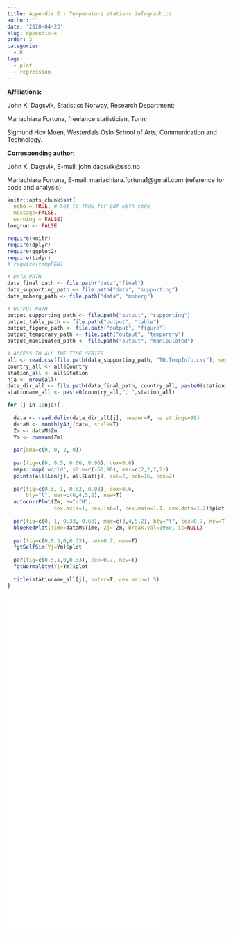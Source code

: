 ```yaml
---
title: Appendix E - Temperature stations infographics
author: ''
date: '2020-04-23'
slug: appendix-e
order: 3
categories:
  - R
tags:
  - plot
  - regression
---
```



**Affiliations:** 

John K. Dagsvik, Statistics Norway, Research Department; 

Mariachiara Fortuna, freelance statistician, Turin; 

Sigmund Hov Moen, Westerdals Oslo School of Arts, Communication and Technology. 


\vspace{0.5cm}

**Corresponding author:**

John K. Dagsvik, E-mail: john.dagsvik@ssb.no

Mariachiara Fortuna, E-mail: mariachiara.fortuna1@gmail.com (reference for code and analysis)




```r
knitr::opts_chunk$set(
  echo = TRUE, # Set to TRUE for pdf with code
  message=FALSE,
  warning = FALSE)
longrun <- FALSE
```



```r
require(knitr)
require(dplyr)
require(ggplot2)
require(tidyr)
# require(tempFGN)

```



```r
# DATA PATH
data_final_path <- file.path("data","final")
data_supporting_path <- file.path("data", "supporting")
data_moberg_path <- file.path("data", "moberg")

# OUTPUT PATH
output_supporting_path <- file.path("output", "supporting")
output_table_path <- file.path("output", "table")
output_figure_path <- file.path("output", "figure")
output_temporary_path <- file.path("output", "temporary")
output_manipuated_path <- file.path("output", "manipulated")
```


```r

# ACCESS TO ALL THE TIME SERIES
all <- read.csv(file.path(data_supporting_path, "T0.TempInfo.csv"), sep=";", dec=",")
country_all <- all$Country
station_all <- all$Station
nja <- nrow(all)
data_dir_all <- file.path(data_final_path, country_all, paste0(station_all, ".txt"))
stationame_all <- paste0(country_all,", ",station_all)

```
  



```r

for (j in 1:nja){ 
  
  data <- read.delim(data_dir_all[j], header=F, na.strings=99)
  dataM <- monthlyAdj(data, scale=T)
  Zm <- dataM$Zm 
  Ym <- cumsum(Zm)
  
  par(oma=c(0, 0, 2, 0))
  
  par(fig=c(0, 0.5, 0.66, 0.96), cex=0.6)
  maps::map('world', ylim=c(-60,90), mar=c(2,2,2,2))
  points(all$Lon[j], all$Lat[j], col=2, pch=16, cex=2)
  
  par(fig=c(0.5, 1, 0.62, 0.98), cex=0.6, 
      bty="l", mar=c(6,4,5,2), new=T)
  autocorrPlot(Zm, H="cfH", 
               cex.axis=1, cex.lab=1, cex.main=1.1, cex.dots=1.2)$plot
  
  par(fig=c(0, 1, 0.33, 0.63), mar=c(3,4,5,2), bty="l", cex=0.7, new=T)
  blueRedPlot(Time=dataM$Time, Zj= Zm, break.val=1960, ic=NULL)
  
  par(fig=c(0,0.5,0,0.33), cex=0.7, new=T)
  fgtSelfSim(Yj=Ym)$plot
  
  par(fig=c(0.5,1,0,0.33), cex=0.7, new=T)
  fgtNormality(Yj=Ym)$plot
  
  title(stationame_all[j], outer=T, cex.main=1.5)
}

```




<embed src="/img/temperature/FE1.Final_appendix_sheet.pdf" width="70%" height="775" type="application/pdf" />